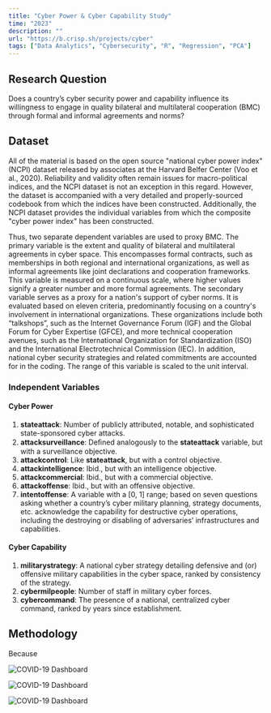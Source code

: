 ```yaml
---
title: "Cyber Power & Cyber Capability Study"
time: "2023"
description: ""
url: "https://b.crisp.sh/projects/cyber"
tags: ["Data Analytics", "Cybersecurity", "R", "Regression", "PCA"]
---
```

## Research Question
Does a country’s cyber security power and capability influence its willingness to engage in quality 
bilateral and multilateral cooperation (BMC) through formal and informal agreements and norms?

## Dataset
All of the material is based on the open source "national cyber power index" (NCPI) dataset
released by associates at the Harvard Belfer Center (Voo et al., 2020). Reliability
and validity often remain issues for macro-political indices, and the NCPI dataset is not an
exception in this regard. However, the dataset is accompanied with a very detailed and properly-sourced 
codebook from which the indices have been constructed. Additionally, the NCPI dataset provides the
individual variables from which the composite "cyber power index" has been constructed.

Thus, two separate dependent variables are used to proxy BMC. The primary variable is the extent and 
quality of bilateral and multilateral agreements in cyber space. This encompasses formal contracts, 
such as memberships in both regional and international organizations, as well as informal agreements 
like joint declarations and cooperation frameworks. This variable is measured on a continuous scale, 
where higher values signify a greater number and more formal agreements. The secondary variable serves 
as a proxy for a nation's support of cyber norms. It is evaluated based on eleven criteria, predominantly 
focusing on a country's involvement in international organizations. These organizations include both 
“talkshops”, such as the Internet Governance Forum (IGF) and the Global Forum for Cyber Expertise (GFCE), and
more technical cooperation avenues, such as the International Organization for Standardization (ISO) 
and the International Electrotechnical Commission (IEC). In addition, national cyber security strategies 
and related commitments are accounted for in the coding. The range of this variable is scaled to the unit 
interval.

### Independent Variables
#### Cyber Power
1. __stateattack__: Number of publicly attributed, notable, and sophisticated state-sponsored cyber attacks.
2. __attacksurveillance__: Deﬁned analogously to the __stateattack__ variable, but with a surveillance objective.
3. __attackcontrol__: Like __stateattack__, but with a control objective.
4. __attackintelligence__: Ibid., but with an intelligence objective.
5. __attackcommercial__: Ibid., but with a commercial objective.
6. __attackoffense__: Ibid., but with an offensive objective.
7. __intentoffense__: A variable with a [0, 1] range; based on seven questions asking whether a country’s cyber military planning, strategy documents, etc. acknowledge the capability for destructive cyber operations, including the destroying or disabling of adversaries’ infrastructures and capabilities.

#### Cyber Capability
1. __militarystrategy__: A national cyber strategy detailing defensive and (or) offensive military capabilities in the cyber space, ranked by consistency of the strategy.
2. __cybermilpeople__: Number of staff in military cyber forces.
3. __cybercommand__: The presence of a national, centralized cyber command, ranked by years since establishment.

## Methodology
Because 


<Image
  src="/projects/cyber/poster.png"
  alt="COVID-19 Dashboard"
  width={2580}
  height={1691}
/>

<Image
  src="/projects/covid/phones.png"
  alt="COVID-19 Dashboard"
  width={1905}
  height={1409}
  caption="Mobile view of application, including list of key statistics, the map of daily growth, and the fully interactive map made using Mapbox."
/>

<Image
  src="/projects/covid/tablet.png"
  alt="COVID-19 Dashboard"
  width={2580}
  height={1691}
  caption="Tablet view of the dashboard's home page. The application is designed to be responsive to all platforms and devices."
/>

